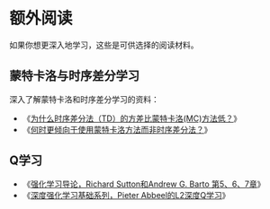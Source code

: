 # 额外阅读

如果你想更深入地学习，这些是可供选择的阅读材料。

## 蒙特卡洛与时序差分学习

深入了解蒙特卡洛和时序差分学习的资料：

- 《[为什么时序差分法（TD）的方差比蒙特卡洛(MC)方法低？](https://stats.stackexchange.com/questions/355820/why-do-temporal-difference-td-methods-have-lower-variance-than-monte-carlo-met)》
- 《[何时更倾向于使用蒙特卡洛方法而非时序差分法？](https://stats.stackexchange.com/questions/336974/when-are-monte-carlo-methods-preferred-over-temporal-difference-ones)》

## Q学习

- 《[强化学习导论，Richard Sutton和Andrew G. Barto 第5、6、7章](http://incompleteideas.net/book/RLbook2020.pdf)》
- 《[深度强化学习基础系列，Pieter Abbeel的L2深度Q学习](https://youtu.be/Psrhxy88zww)》
